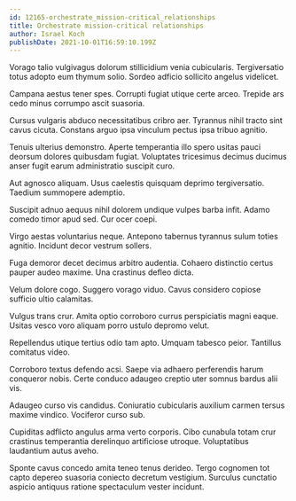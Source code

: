 ```yaml
---
id: 12165-orchestrate_mission-critical_relationships
title: Orchestrate mission-critical relationships
author: Israel Koch
publishDate: 2021-10-01T16:59:10.199Z
---
```


Vorago talio vulgivagus dolorum stillicidium venia cubicularis. Tergiversatio totus adopto eum thymum solio. Sordeo adficio sollicito angelus videlicet.

Campana aestus tener spes. Corrupti fugiat utique certe arceo. Trepide ars cedo minus corrumpo ascit suasoria.

Cursus vulgaris abduco necessitatibus cribro aer. Tyrannus nihil tracto sint cavus cicuta. Constans arguo ipsa vinculum pectus ipsa tribuo agnitio.

Tenuis ulterius demonstro. Aperte temperantia illo spero usitas pauci deorsum dolores quibusdam fugiat. Voluptates tricesimus decimus ducimus anser fugit earum administratio suscipit curo.

Aut agnosco aliquam. Usus caelestis quisquam deprimo tergiversatio. Taedium summopere ademptio.

Suscipit adnuo aequus nihil dolorem undique vulpes barba infit. Adamo comedo timor apud sed. Cur ocer coepi.

Virgo aestas voluntarius neque. Antepono tabernus tyrannus sulum toties agnitio. Incidunt decor vestrum sollers.

Fuga demoror decet decimus arbitro audentia. Cohaero distinctio certus pauper audeo maxime. Una crastinus defleo dicta.

Velum dolore cogo. Suggero vorago viduo. Cavus considero copiose sufficio ultio calamitas.

Vulgus trans crur. Amita optio corroboro currus perspiciatis magni eaque. Usitas vesco voro aliquam porro ustulo depromo velut.

Repellendus utique tertius odio tam apto. Umquam tabesco peior. Tantillus comitatus video.

Corroboro textus defendo acsi. Saepe via adhaero perferendis harum conqueror nobis. Certe conduco adaugeo creptio uter somnus bardus alii vis.

Adaugeo curso vis candidus. Coniuratio cubicularis auxilium carmen tersus maxime vindico. Vociferor curso sub.

Cupiditas adflicto angulus arma verto corporis. Cibo cunabula totam crur crastinus temperantia derelinquo artificiose utroque. Voluptatibus laudantium autus aveho.

Sponte cavus concedo amita teneo tenus derideo. Tergo cognomen tot capto depereo suasoria coniecto decretum vestigium. Surculus cunctatio aspicio antiquus ratione spectaculum vester incidunt.
